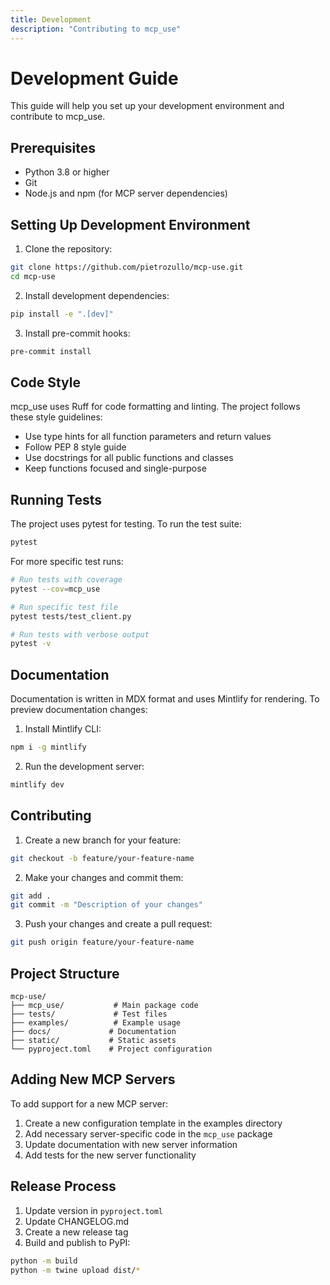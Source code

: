 ```yaml
---
title: Development
description: "Contributing to mcp_use"
---
```


# Development Guide

This guide will help you set up your development environment and contribute to mcp_use.

## Prerequisites

- Python 3.8 or higher
- Git
- Node.js and npm (for MCP server dependencies)

## Setting Up Development Environment

1. Clone the repository:

```bash
git clone https://github.com/pietrozullo/mcp-use.git
cd mcp-use
```

2. Install development dependencies:

```bash
pip install -e ".[dev]"
```

3. Install pre-commit hooks:

```bash
pre-commit install
```

## Code Style

mcp_use uses Ruff for code formatting and linting. The project follows these style guidelines:

- Use type hints for all function parameters and return values
- Follow PEP 8 style guide
- Use docstrings for all public functions and classes
- Keep functions focused and single-purpose

## Running Tests

The project uses pytest for testing. To run the test suite:

```bash
pytest
```

For more specific test runs:

```bash
# Run tests with coverage
pytest --cov=mcp_use

# Run specific test file
pytest tests/test_client.py

# Run tests with verbose output
pytest -v
```

## Documentation

Documentation is written in MDX format and uses Mintlify for rendering. To preview documentation changes:

1. Install Mintlify CLI:

```bash
npm i -g mintlify
```

2. Run the development server:

```bash
mintlify dev
```

## Contributing

1. Create a new branch for your feature:

```bash
git checkout -b feature/your-feature-name
```

2. Make your changes and commit them:

```bash
git add .
git commit -m "Description of your changes"
```

3. Push your changes and create a pull request:

```bash
git push origin feature/your-feature-name
```

## Project Structure

```
mcp-use/
├── mcp_use/           # Main package code
├── tests/             # Test files
├── examples/          # Example usage
├── docs/             # Documentation
├── static/           # Static assets
└── pyproject.toml    # Project configuration
```

## Adding New MCP Servers

To add support for a new MCP server:

1. Create a new configuration template in the examples directory
2. Add necessary server-specific code in the `mcp_use` package
3. Update documentation with new server information
4. Add tests for the new server functionality

## Release Process

1. Update version in `pyproject.toml`
2. Update CHANGELOG.md
3. Create a new release tag
4. Build and publish to PyPI:

```bash
python -m build
python -m twine upload dist/*
```
